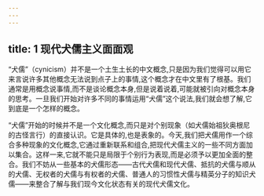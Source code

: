 ```yaml
---
---
---
```

title: 1 现代犬儒主义面面观
---



“犬儒”（cynicism）并不是一个土生土长的中文概念,只是因为我们觉得可以用它来言说许多其他概念无法说到点子上的事情,这个概念才在中文里有了根基。我们通常是用概念说事情,而不是谈论概念本身,但是说着说着,可能就被引向对概念本身的思考。一旦我们开始对许多不同的事情运用“犬儒”这个说法,我们就会想了解,它到底是一个怎样的概念。

“犬儒”开始的时候并不是一个文化概念,而只是对个别现象（如犬儒始祖狄奥根尼的古怪言行）的直接认识。它是具体的,也是表象的。今天,我们把犬儒用作一个综合多种现象的文化概念,它通过重新联系和组合,把现代犬儒主义的一些不同方面加以集合。这样一来,它就不能只是局限于个别行为表现,而是必须予以更加全面的整合。我们不妨从一些基本的犬儒形态——古代犬儒和现代犬儒、抵抗的犬儒与顺从的犬儒、无权者的犬儒与有权者的犬儒、普通人的习惯性犬儒与精英分子的知识犬儒——来整合了解与我们现今文化状态有关的现代犬儒文化。